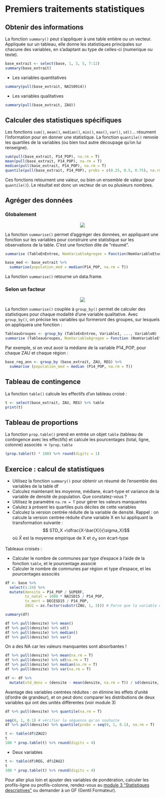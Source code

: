# Premiers traitements statistiques

## Obtenir des informations

La fonction `summary()` peut s'appliquer à une table entière ou un vecteur. Appliquée sur un tableau, elle donne les statistiques principales sur chacune des variables, en s'adaptant au type de celles-ci (numerique ou texte).

```r
base_extrait <- select(base, 1, 3, 5, 7:12)
summary(base_extrait)
```

- Les variables quantitatives
```r
summary(pull(base_extrait, NAIS0914))
```

- Les variables qualitatives
```r
summary(pull(base_extrait, ZAU))
```

## Calculer des statistiques spécifiques

Les fonctions `sum()`, `mean()`, `median()`, `min()`, `max()`, `var()`, `sd()`... résument l'information pour en donner une statistique.
La fonction `quantile()` renvoie les quartiles de la variables (ou bien tout autre découpage qu'on lui renseigne).

```r
sum(pull(base_extrait, P14_POP), na.rm = T)
mean(pull(base_extrait, P14_POP), na.rm = T)
median(pull(base_extrait, P14_POP), na.rm = T)
quantile(pull(base_extrait, P14_POP), probs = c(0.25, 0.5, 0.75), na.rm = T)
```

Ces fonctions retournent une valeur, ou bien un ensemble de valeur (pour `quantile()`). Le résultat est donc un vecteur de un ou plusieurs nombres.

## Agréger des données 

### Globalement

<center>![](images/summarise.png)</center>

La fonction `summarise()` permet d'aggréger des données, en appliquant une fonction sur les variables pour construire une statistique sur les observations de la table. C'est une fonction dite de “résumé”.

```r
summarise (TableEnEntree, NomVariableAgregee = Fonction(NomVariableEtude))
```

```r
base_med <- base_extrait %>%
  summarise(population_med = median(P14_POP, na.rm = T))
```

La fonction `summarise()` retourne un data.frame.

### Selon un facteur

<center>![](images/groupby.png)</center>

La fonction `summarise()` couplée à `group_by()` permet de calculer des statistiques pour chaque modalité d'une variable qualitative. Avec `group_by()`, on précise les variables qui formeront des groupes, sur lesquels on appliquera une fonction :

```r
TableauGroupes <- group_by (TableEnEntree, Variable1, ..., VariableN)
summarise (TableauGroupes, NomVariableAgregee = Fonction (NomVariableEtude))
```

Par exemple, si on veut avoir la médiane de la variable P14_POP, pour chaque ZAU et chaque région :
```r
base_reg_ann <- group_by (base_extrait, ZAU, REG) %>%
  summarise (population_med = median (P14_POP, na.rm = T))
```


## Tableau de contingence

La fonction `table()` calcule les effectifs d'un tableau croisé :
```r
t <- select(base_extrait, ZAU, REG) %>% table
print(t)
```

## Tableau de proportions

La fonction `prop.table()` prend en entrée un objet `table` (tableau de contingence avec les effectifs) et calcule les pourcentages (total, ligne, colonne) associés $\rightarrow$ `?prop.table`

```r
(prop.table(t) * 100) %>% round(digits = 1)
```

## Exercice : calcul de statistiques 

- Utilisez la fonction `summary()` pour obtenir un résumé de l'ensemble des variables de la table df
- Calculez maintenant les moyenne, médiane, écart-type et variance de la variable de densité de population. Que constatez-vous ?
- Utilisez le paramètre `na.rm = T` pour gérer les valeurs manquantes
- Calulez à présent les quartiles puis déciles de cette variables
- Calculez la version centrée réduite de la variable de densité. Rappel : on calcule la version centrée réduite d'une variable X en lui appliquant la transformation suivante : $$ STD_X =\dfrac{X-\bar{X}}{\sigma_X}$$ où $\bar{X}$ est la moyenne empirique de X et $\sigma_X$ son écart-type

Tableaux croisés : 

- Calculer le nombre de communes par type d'espace à l'aide de la fonction `table`, et le pourcentage associé
- Calculer le nombre de communes par région et type d'espace, et les pourcentages associés


```r
df <- base %>% 
  select(1:24) %>% 
  mutate(densite = P14_POP / SUPERF,
         tx_natal = 1000 * NAISD15 / P14_POP,
         tx_mort = DECESD15 / P14_POP,
         ZAU2 = as.factor(substr(ZAU, 1, 3))) # Parce que la variable originale est longue

summary(df)
```


```r
df %>% pull(densite) %>% mean()
df %>% pull(densite) %>% sd()
df %>% pull(densite) %>% median()
df %>% pull(densite) %>% var()
```

On a des NA car les valeurs manquantes sont absorbantes !

```r
df %>% pull(densite) %>% mean(na.rm = T)
df %>% pull(densite) %>% sd(na.rm = T)
df %>% pull(densite) %>% median(na.rm = T)
df %>% pull(densite) %>% var(na.rm = T)
```


```r
df <- df %>% 
  mutate(std_dens = (densite - mean(densite, na.rm = T)) / sd(densite, na.rm = T))
```

Avantage des variables centrées réduites : on élimine les effets d'unité (d'ordre de grandeur), et on peut donc comparer les distributions de deux variables qui ont des unités différentes (voir module 3)

```r
df %>% pull(densite) %>% quantile(na.rm = T)
```

```r
seq(0, 1, 0.1) # vérifier la séquence qu'on souhaite
df %>% pull(densite) %>% quantile(probs = seq(0, 1, 0.1), na.rm = T)
```

```r
t <- table(df$ZAU2)
t
100 * prop.table(t) %>% round(digits = 4)
```

- Deux variables
```r
t <- table(df$REG, df$ZAU2)
t
100 * prop.table(t) %>% round(digits = 4)
```

Pour aller plus loin et ajouter des variables de pondération, calculer les profils-ligne ou profils-colonne, rendez-vous au [module 3 "Statistiques descriptives"](https://rawgit.com/MTES-MCT/parcours-r/master/Supports_formations/m3_stats_desc/_book/index.html) ou demander à un GF (Gentil Formateur).
